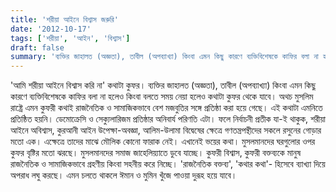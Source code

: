 ```yaml
---
title: 'শরীয়া আইনে বিশ্বাস জরুরি'
date: '2012-10-17'
tags: ['শরীয়া', 'আইন', 'বিশ্বাস']
draft: false
summary: 'ব্যক্তির জাহালত (অজ্ঞতা), তাবীল (অপব্যাখ্যা) কিংবা এমন কিছু কারণে ব্যক্তিবিশেষকে কাফির বলা না হলেও কিংবা বলতে সময় নেয়া হলেও কথাটা কুফর থেকে যাবে।'
---
```


'আমি শরীয়া আইনে বিশ্বাস করি না' কথাটা কুফর। ব্যক্তির জাহালত (অজ্ঞতা), তাবীল (অপব্যাখ্যা) কিংবা এমন কিছু কারণে ব্যক্তিবিশেষকে কাফির বলা না হলেও কিংবা বলতে সময় নেয়া হলেও কথাটা কুফর থেকে যাবে। অথচ মুসলিম রাষ্ট্রে এমন কুফরী কথাই রাজনৈতিক ও সামাজিকভাবে বেশ মজবুতির সঙ্গে প্রতিষ্ঠা করা হয়ে গেছে। 
এই কথাটা এমনিতে প্রতিষ্ঠিত হয়নি। ডেমোক্রেসি ও সেক্যুলারিজম প্রতিষ্ঠার অনিবার্য পরিণতি এটা। ফলে নির্বাচনী প্রতীক যা-ই থাকুক, শরীয়া আইনে অবিশ্বাস, কুরআনী আইন উপেক্ষা-অবজ্ঞা, আলিম-উলামা বিদ্বেষের ক্ষেত্রে গণতন্ত্রপন্থীদের সকলে রসুনের গোড়ার মতো এক। এক্ষেত্রে তাদের মাঝে মৌলিক কোনো ফারাক নেই। 
এখানেই ভয়ের কথা। মুসলমানদের ঘরগুলোর ওপর কুফর বৃষ্টির মতো ঝরছে। মুসলমানদের সমাজ জাহেলিয়্যাতে ডুবে যাচ্ছে। কুফরী বিশ্বাস, কুফরী বক্তব্যকে মানুষ রাজনৈতিক ও সামাজিকভাবে গ্রহণীয় কিংবা সহনীয় করে নিচ্ছে। 'রাজনৈতিক বক্তব্য', 'কথার কথা'- হিসেবে ব্যাখ্যা দিয়ে অপরাধ লঘু করছে। এমন চলতে থাকলে ঈমান ও মুমিন খুঁজে পাওয়া দুরূহ হয়ে যাবে।
